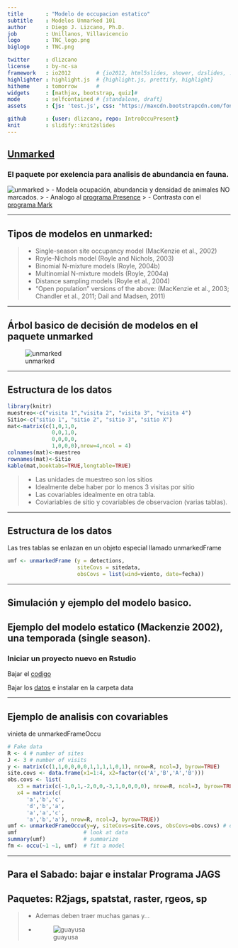 ```yaml
---
title       : "Modelo de occupacion estatico"
subtitle    : Modelos Unmarked 101
author      : Diego J. Lizcano, Ph.D.
job         : Unillanos, Villavicencio
logo        : TNC_logo.png
biglogo     : TNC.png

twitter     : dlizcano
license     : by-nc-sa  
framework   : io2012        # {io2012, html5slides, shower, dzslides, ...}
highlighter : highlight.js  # {highlight.js, prettify, highlight}
hitheme     : tomorrow      # 
widgets     : [mathjax, bootstrap, quiz]# 
mode        : selfcontained # {standalone, draft}
assets      : {js: 'test.js', css: "https://maxcdn.bootstrapcdn.com/font-awesome/4.6.3/css/font-awesome.min.css"}

github      : {user: dlizcano, repo: IntroOccuPresent}
knit        : slidify::knit2slides
---
```



## [Unmarked](https://www.jstatsoft.org/article/view/v043i10)

### El paquete por exelencia para analisis de abundancia en fauna. 

![unmarked](assets/img/unmarked.jpg)
> - Modela ocupación, abundancia y densidad de animales NO marcados. 
> - Analogo al [programa Presence](http://www.mbr-pwrc.usgs.gov/software/presence.html)
> - Contrasta con el [programa Mark](http://warnercnr.colostate.edu/~gwhite/mark/mark.htm)


---

## Tipos de modelos en unmarked:

> - Single-season site occupancy model (MacKenzie et al., 2002)
> - Royle-Nichols model (Royle and Nichols, 2003)
> - Binomial N-mixture models (Royle, 2004b)
> - Multinomial N-mixture models (Royle, 2004a)
> - Distance sampling models (Royle et al., 2004)
> - “Open population” versions of the above: (MacKenzie et al., 2003; Chandler
et al., 2011; Dail and Madsen, 2011)

---

## Árbol basico de decisión de modelos en el paquete unmarked

![unmarked](assets/img/unmarked2.jpg)

---

## Estructura de los datos 

```r
library(knitr)
muestreo<-c("visita 1","visita 2", "visita 3", "visita 4")
Sitio<-c("sitio 1", "sitio 2", "sitio 3", "sitio X")
mat<-matrix(c(1,0,1,0,
              0,0,1,0,
              0,0,0,0,
              1,0,0,0),nrow=4,ncol = 4)
colnames(mat)<-muestreo
rownames(mat)<-Sitio
kable(mat,booktabs=TRUE,longtable=TRUE)
```

> - Las unidades de muestreo son los sitios 
> - Idealmente debe haber por lo menos 3 visitas por sitio
> - Las covariables idealmente en otra tabla. 
> - Coviariables de sitio y covariables de observacion (varias tablas).

---

## Estructura de los datos 

Las tres tablas se enlazan en un objeto especial llamado unmarkedFrame

```r

umf <- unmarkedFrame (y = detections,
                      siteCovs = sitedata,
                      obsCovs = list(wind=viento, date=fecha))

```

---

## Simulación y ejemplo del modelo basico.


## Ejemplo del modelo estatico (Mackenzie 2002), una temporada (single season).

### Iniciar un proyecto nuevo en Rstudio

Bajar el [codigo](https://gist.github.com/dlizcano/466eb0abc55c0957e441f091a7659330)

Bajar los [datos](https://github.com/dlizcano/IntroOccuPresent/tree/gh-pages/data) e instalar en la carpeta data


---

## Ejemplo de analisis con covariables

vinieta de unmarkedFrameOccu

```r

# Fake data
R <- 4 # number of sites
J <- 3 # number of visits
y <- matrix(c(1,1,0,0,0,0,1,1,1,1,0,1), nrow=R, ncol=J, byrow=TRUE)
site.covs <- data.frame(x1=1:4, x2=factor(c('A','B','A','B')))
obs.covs <- list(
   x3 = matrix(c(-1,0,1,-2,0,0,-3,1,0,0,0,0), nrow=R, ncol=J, byrow=TRUE),
   x4 = matrix(c(
      'a','b','c',
      'd','b','a',
      'a','a','c',
      'a','b','a'), nrow=R, ncol=J, byrow=TRUE))
umf <- unmarkedFrameOccu(y=y, siteCovs=site.covs, obsCovs=obs.covs) # organize data
umf                     # look at data
summary(umf)            # summarize      
fm <- occu(~1 ~1, umf)  # fit a model


```


---

## Para el Sabado: bajar e instalar Programa JAGS 
## Paquetes: R2jags, spatstat, raster, rgeos, sp
> - Ademas deben traer muchas ganas y...
> - ![guayusa](assets/img/coffee.png)



